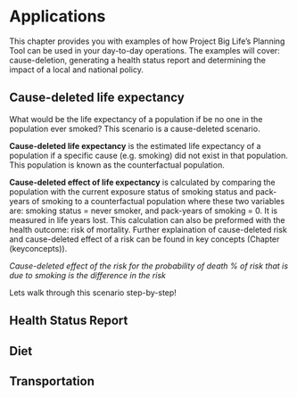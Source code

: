 # Applications

This chapter provides you with examples of how Project Big Life's Planning Tool can be used in your day-to-day operations. The examples will cover: cause-deletion, generating a health status report and determining the impact of a local and national policy.

## Cause-deleted life expectancy

What would be the life expectancy of a population if be no one in the population ever smoked? This scenario is a cause-deleted scenario.

**Cause-deleted life expectancy** is the estimated life expectancy of a population if a specific cause (e.g. smoking) did not exist in that population. This population is known as the counterfactual population. 

**Cause-deleted effect of life expectancy** is calculated by comparing the population with the current exposure status of smoking status and pack-years of smoking to a counterfactual population where these two variables are: smoking status = never smoker, and pack-years of smoking = 0. It is measured in life years lost. This calculation can also be preformed with the health outcome: risk of mortality. Further explaination of cause-deleted risk and cause-deleted effect of a risk can be found in key concepts (Chapter \ref(keyconcepts)).

*Cause-deleted effect of the risk for the probability of death % of risk that is due to smoking is the difference in the risk*

Lets walk through this scenario step-by-step!


## Health Status Report

## Diet

## Transportation

